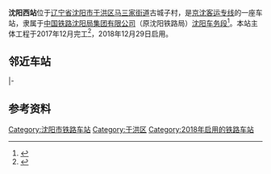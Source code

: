 {{About|京沈客运专线车站|沈山线上原称“沈阳西站”的车站|裕国站}}
{{Infobox China railway station
|车站名称 = 沈阳西站
|图片 = 
|图片介绍 = 
|其他名称 = 
|车站拼音 = Shenyangxi
|英文名称 = Shenyangxi Railway Station
|车站代码 = 67031
|电报码 = OOT
|拼音码 = SYX
|车站类型 = 
|技术性质 = 
|业务性质 = 
|始建时间 = 
|开通运营 = 2018年12月29日
|车站位置 = [[辽宁省|辽宁省]][[沈阳市|沈阳市]][[于洪区|于洪区]][[马三家街道|马三家街道]]古城子村
|坐标 = {{coord|41|54|59.74|N|123|13|45.14|E|display=inline,title}}
|归属 = [[中国铁路沈阳局集团|中国铁路沈阳局集团有限公司]][[沈阳车务段|沈阳车务段]]
|线路 = [[京沈客运专线|京沈客运专线]]
|车站等级 = 
|使用状态 = 使用中
|股道数目 = 
|正线 = 
|到发线 = 
|其它线 = 
|月台数目 = 
|侧式站台 = 
|岛式站台 = 
|站台面 = 
|网站 = 
|站线配置图 = 
}}
'''沈阳西站'''位于[[辽宁省|辽宁省]][[沈阳市|沈阳市]][[于洪区|于洪区]][[马三家街道|马三家街道]]古城子村，是[[京沈客运专线|京沈客运专线]]的一座车站，隶属于[[中国铁路沈阳局集团|中国铁路沈阳局集团有限公司]]（原沈阳铁路局）[[沈阳车务段|沈阳车务段]]<ref>{{cite web|url=http://www.sohu.com/a/279972390_349252|title=【时刻表】京沈高铁模拟载客，来不及解释了，快上车！|work=[[沈阳日报|沈阳日报]]|date=2018-12-06|accessdate=2018-12-27|archive-date=2018-12-28|archive-url=https://web.archive.org/web/20181228034919/http://www.sohu.com/a/279972390_349252|dead-url=no}}</ref>。本站主体工程于2017年12月完工<ref>{{cite news|url=http://liaoning.nen.com.cn/system/2017/12/20/020262992.shtml|title=京沈高铁沈阳西站主体完工|publisher=沈阳日报|date=2017-12-20|accessdate=2018-11-28|archive-date=2018-11-28|archive-url=https://web.archive.org/web/20181128034905/http://liaoning.nen.com.cn/system/2017/12/20/020262992.shtml|dead-url=no}}</ref>，2018年12月29日启用。

== 邻近车站 ==
{{start rail box|[[中国铁路|中国铁路]]}}
{{s-inop|[[新民北站|新民北站]]|{{站|北京朝阳}}方向|rows=2}}
{{s-line|[[京沈客运专线|京沈客运专线]]<br />← 38km 沈阳西站 21km →}}
{{s-inop|[[沈阳站|沈阳站]]|经前丁香东所、后丁香东所<br />{{站|沈阳}}方向}}
|-
{{s-line|京沈联络线<br />← 38km 沈阳西站 22km →}}
{{s-inop|[[沈阳北站|沈阳北站]]|经前丁香东所、后丁香西所<br />{{站|哈尔滨}}方向}}
{{end box}}

== 参考资料 ==
{{reflist}}

{{京沈客运专线}}

[[Category:沈阳市铁路车站|Category:沈阳市铁路车站]]
[[Category:于洪区|Category:于洪区]]
[[Category:2018年启用的铁路车站|Category:2018年启用的铁路车站]]